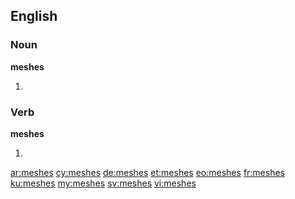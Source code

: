 ==English==

===Noun===
'''meshes'''

# {{plural of|mesh}}

===Verb===
'''meshes'''

# {{third-person singular of|mesh}}

[[ar:meshes]]
[[cy:meshes]]
[[de:meshes]]
[[et:meshes]]
[[eo:meshes]]
[[fr:meshes]]
[[ku:meshes]]
[[my:meshes]]
[[sv:meshes]]
[[vi:meshes]]